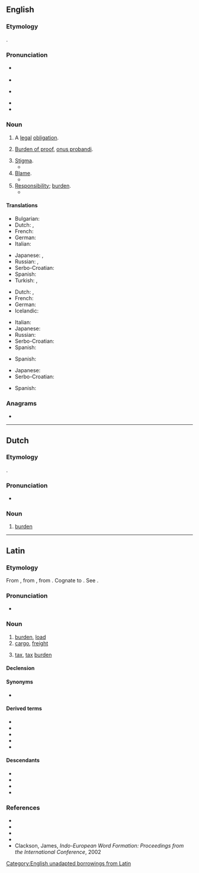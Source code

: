 {{also|ónus|ônus}}
==English==

===Etymology===
{{root|en|ine-pro|*h₃enh₂-}}
{{lbor|en|la|onus|t=burden}}.

===Pronunciation===
* {{a|RP}} {{IPA|en|/ˈəʊnəs/}}
* {{audio|en|LL-Q1860 (eng)-Vealhurl-onus.wav|Audio (UK)}}
* {{a|US}} {{IPA|en|/ˈoʊnəs/}}
* {{audio|en|En-us-onus.oga|Audio (US)}}
* {{rhymes|en|əʊnəs|s=2}}

===Noun===
{{en-noun|~|es|onera}}

# A [[legal]] [[obligation]].
#: {{ux|en|The '''onus''' is on the landlord to make sure the walls are protected from mildew.}}
# {{lb|en|uncountable}} [[burden of proof|Burden of proof]], [[onus probandi]].
#: {{ux|en|The '''onus''' is on those who disagree with my proposal to explain why.}}
# [[stigma|Stigma]].
#* {{quote-book|en|title=Godiva's Ride: Women of Letters in England, 1830-1880|page=19|author=Dorothy Mermin|year=1993|passage=Geraldine evades the '''onus''' of ambition by subordinating it to the service of her family, and escapes the '''onus''' of sexuality by bodily mutilation}}
# [[blame|Blame]].
#* {{quote-book|en|title=Shattered Peace: The Origins of the Cold War and the National Security State|page=6|author=Daniel Yergin|year=1977|passage=... what might be called "'''onus'''-shifting" — each side trying to make a record and place blame on the other for the division of Europe and the Cold War itself.}}
# [[responsibility|Responsibility]]; [[burden]].
#* {{quote-book|en|title=The Beatles Anthology|page=174|author=Beatles|coauthors=Brian Roylance, Paul McCartney, John Lennon, George Harrison, Ringo Starr|year=2000|passage=The '''onus''' isn't on us to produce something great every time. The '''onus''' is on the public to decide whether they like it or not.}}

====Translations====
{{trans-top|legal obligation}}
* Bulgarian: {{t+|bg|задължение|n}}
* Dutch: {{t+|nl|last|m}}, {{t+|nl|plicht|f}}
* French: {{t+|fr|responsabilité|f}}
* German: {{t+|de|Pflicht|f}}
* Italian: {{t+|it|onere}}
{{trans-mid}}
* Japanese: {{t+|ja|義務|tr=gimu}}, {{t+|ja|責任|tr=sekinin}}
* Russian: {{t|ru|правовое обязательство|n}}, {{t+|ru|обязательство|n}}
* Serbo-Croatian: {{t+|sh|obaveza}}
* Spanish: {{t+|es|obligación|f}}
* Turkish: {{t+|tr|sorumluluk}}, {{t+|tr|yük}}
{{trans-bottom}}

{{trans-top|burden of proof}}
* Dutch: {{t+|nl|last|m}}, {{t+|nl|bewijslast|m}}
* French: {{t|fr|charge de la preuve|f}}
* German: {{t+|de|Beweislast|f}}
* Icelandic: {{t|is|sönnunarbyrði|f}}
{{trans-mid}}
* Italian: {{t|it|onere della prova}}
* Japanese: {{t+|ja|責任|tr=sekinin}}
* Russian: {{t|ru|бремя доказательства|n}}
* Serbo-Croatian: {{t|sh|teret dokaza|m}}
* Spanish: {{t|es|carga de la prueba|f}}
{{trans-bottom}}

{{trans-top|stigma}}
* Spanish: {{t+|es|estigma}}
{{trans-mid}}
{{trans-bottom}}

{{trans-top|blame}}
* Japanese: {{t+|ja|責任|tr=sekinin}}
* Serbo-Croatian: {{t+|sh|breme|n}}
{{trans-mid}}
* Spanish: {{t+|es|culpa}}
{{trans-bottom}}

===Anagrams===
* {{anagrams|en|a=nosu|Onsu|Osun|Suon|UNOS|Unos|nous|ouns}}

[[Category:English unadapted borrowings from Latin]]

----

==Dutch==

===Etymology===
{{lbor|nl|la|onus|t=burden}}.

===Pronunciation===
* {{audio|nl|Nl-onus.ogg|Audio}}

===Noun===
{{nl-noun|m|-en|pl2=oni|onusje}}

# [[burden]]

----

==Latin==

===Etymology===
{{root|la|ine-pro|*h₃enh₂-}}
From {{inh|la|itc-pro|*onos}}, from {{der|la|ine-pro|*h₃énh₂os}}, from {{m|ine-pro|*h₃enh₂-}}. Cognate to {{cog|sa|अनस्||tr=ánas|heavy cart; mother; birth; offspring}}. See {{cog|grc|ὄνομαι||impugn, quarrel with}}.

===Pronunciation===
* {{la-IPA|onus}}

===Noun===
{{la-noun|onus/oner<3>}}

# [[burden]], [[load]]
# [[cargo]], [[freight]]
# {{lb|la|figuratively}} [[tax]], [[tax]] [[burden]]

====Declension====
{{la-ndecl|onus/oner<3>}}

====Synonyms====
* {{sense|burden}} {{l|la|moles}}

====Derived terms====
* {{l|la|onerārius}}
* {{l|la|onerō}}
* {{l|la|onustus}}
* {{l|la|onus probandī}}
* {{l|la|gravis onus}}

====Descendants====
* {{desc|nl|onus|lbor=1}}
* {{desc|en|onus|lbor=1}}
* {{desc|it|onere}}
* {{desc|pt|ónus}}

===References===
* {{R:L&S}}
* {{R:Elementary Lewis}}
* {{R:du Cange}}
* {{R:Gaffiot}}
* Clackson, James, ''Indo-European Word Formation: Proceedings from the International Conference'', 2002
{{C|la|Taxation}}